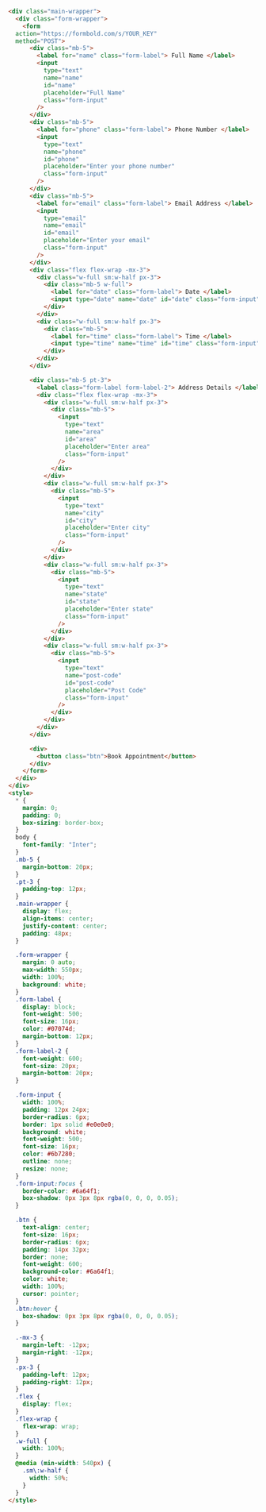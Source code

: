 ```html
<div class="main-wrapper">
  <div class="form-wrapper">
    <form
  action="https://formbold.com/s/YOUR_KEY"
  method="POST">
      <div class="mb-5">
        <label for="name" class="form-label"> Full Name </label>
        <input
          type="text"
          name="name"
          id="name"
          placeholder="Full Name"
          class="form-input"
        />
      </div>
      <div class="mb-5">
        <label for="phone" class="form-label"> Phone Number </label>
        <input
          type="text"
          name="phone"
          id="phone"
          placeholder="Enter your phone number"
          class="form-input"
        />
      </div>
      <div class="mb-5">
        <label for="email" class="form-label"> Email Address </label>
        <input
          type="email"
          name="email"
          id="email"
          placeholder="Enter your email"
          class="form-input"
        />
      </div>
      <div class="flex flex-wrap -mx-3">
        <div class="w-full sm:w-half px-3">
          <div class="mb-5 w-full">
            <label for="date" class="form-label"> Date </label>
            <input type="date" name="date" id="date" class="form-input" />
          </div>
        </div>
        <div class="w-full sm:w-half px-3">
          <div class="mb-5">
            <label for="time" class="form-label"> Time </label>
            <input type="time" name="time" id="time" class="form-input" />
          </div>
        </div>
      </div>

      <div class="mb-5 pt-3">
        <label class="form-label form-label-2"> Address Details </label>
        <div class="flex flex-wrap -mx-3">
          <div class="w-full sm:w-half px-3">
            <div class="mb-5">
              <input
                type="text"
                name="area"
                id="area"
                placeholder="Enter area"
                class="form-input"
              />
            </div>
          </div>
          <div class="w-full sm:w-half px-3">
            <div class="mb-5">
              <input
                type="text"
                name="city"
                id="city"
                placeholder="Enter city"
                class="form-input"
              />
            </div>
          </div>
          <div class="w-full sm:w-half px-3">
            <div class="mb-5">
              <input
                type="text"
                name="state"
                id="state"
                placeholder="Enter state"
                class="form-input"
              />
            </div>
          </div>
          <div class="w-full sm:w-half px-3">
            <div class="mb-5">
              <input
                type="text"
                name="post-code"
                id="post-code"
                placeholder="Post Code"
                class="form-input"
              />
            </div>
          </div>
        </div>
      </div>

      <div>
        <button class="btn">Book Appointment</button>
      </div>
    </form>
  </div>
</div>
<style>
  * {
    margin: 0;
    padding: 0;
    box-sizing: border-box;
  }
  body {
    font-family: "Inter";
  }
  .mb-5 {
    margin-bottom: 20px;
  }
  .pt-3 {
    padding-top: 12px;
  }
  .main-wrapper {
    display: flex;
    align-items: center;
    justify-content: center;
    padding: 48px;
  }

  .form-wrapper {
    margin: 0 auto;
    max-width: 550px;
    width: 100%;
    background: white;
  }
  .form-label {
    display: block;
    font-weight: 500;
    font-size: 16px;
    color: #07074d;
    margin-bottom: 12px;
  }
  .form-label-2 {
    font-weight: 600;
    font-size: 20px;
    margin-bottom: 20px;
  }

  .form-input {
    width: 100%;
    padding: 12px 24px;
    border-radius: 6px;
    border: 1px solid #e0e0e0;
    background: white;
    font-weight: 500;
    font-size: 16px;
    color: #6b7280;
    outline: none;
    resize: none;
  }
  .form-input:focus {
    border-color: #6a64f1;
    box-shadow: 0px 3px 8px rgba(0, 0, 0, 0.05);
  }

  .btn {
    text-align: center;
    font-size: 16px;
    border-radius: 6px;
    padding: 14px 32px;
    border: none;
    font-weight: 600;
    background-color: #6a64f1;
    color: white;
    width: 100%;
    cursor: pointer;
  }
  .btn:hover {
    box-shadow: 0px 3px 8px rgba(0, 0, 0, 0.05);
  }

  .-mx-3 {
    margin-left: -12px;
    margin-right: -12px;
  }
  .px-3 {
    padding-left: 12px;
    padding-right: 12px;
  }
  .flex {
    display: flex;
  }
  .flex-wrap {
    flex-wrap: wrap;
  }
  .w-full {
    width: 100%;
  }
  @media (min-width: 540px) {
    .sm\:w-half {
      width: 50%;
    }
  }
</style>
```
